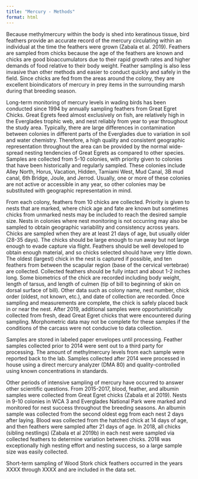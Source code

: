 ```yaml
---
title: "Mercury - Methods"
format: html
---
```


Because methylmercury within the body is shed into keratinous tissue, bird feathers provide an accurate record of the mercury circulating within an individual at the time the feathers were grown (Zabala et al. 2019). Feathers are sampled from chicks because the age of the feathers are known and chicks are good bioaccumulators due to their rapid growth rates and higher demands of food relative to their body weight. Feather sampling is also less invasive than other methods and easier to conduct quickly and safely in the field. Since chicks are fed from the areas around the colony, they are excellent bioindicators of mercury in prey items in the surrounding marsh during that breeding season.

Long-term monitoring of mercury levels in wading birds has been conducted since 1994 by annually sampling feathers from Great Egret Chicks. Great Egrets feed almost exclusively on fish, are relatively high in the Everglades trophic web, and nest reliably from year to year throughout the study area. Typically, there are large differences in contamination between colonies in different parts of the Everglades due to variation in soil and water chemistry. Therefore, a high quality and consistent geographic representation throughout the area can be provided by the normal wide-spread nesting tendencies of Great Egrets as compared to other species. Samples are collected from 5-10 colonies, with priority given to colonies that have been historically and regularly sampled. These colonies include Alley North, Horus, Vacation, Hidden, Tamiami West, Mud Canal, 3B mud canal, 6th Bridge, Joule, and Jerrod. Usually, one or more of these colonies are not active or accessible in any year, so other colonies may be substituted with geographic representation in mind.

From each colony, feathers from 10 chicks are collected. Priority is given to nests that are marked, where chick age and fate are known but sometimes chicks from unmarked nests may be included to reach the desired sample size. Nests in colonies where nest monitoring is not occurring may also be sampled to obtain geographic variability and consistency across years. Chicks are sampled when they are at least 21 days of age, but usually older (28-35 days). The chicks should be large enough to run away but not large enough to evade capture via flight. Feathers should be well developed to obtain enough material, and so chicks selected should have very little down. The oldest (largest) chick in the nest is captured if possible, and ten feathers from between the scapular region (base of the cervical vertebrae) are collected. Collected feathers should be fully intact and about 1-2 inches long. Some biometrics of the chick are recorded including body weight, length of tarsus, and length of culmen (tip of bill to beginning of skin on dorsal surface of bill). Other data such as colony name, nest number, chick order (oldest, not known, etc.), and date of collection are recorded. Once sampling and measurements are complete, the chick is safely placed back in or near the nest. After 2019, additional samples were opportunistically collected from fresh, dead Great Egret chicks that were encountered during sampling. Morphometric data may not be complete for these samples if the conditions of the carcass were not conducive to data collection.

Samples are stored in labeled paper envelopes until processing. Feather samples collected prior to 2014 were sent out to a third party for processing. The amount of methylmercury levels from each sample were reported back to the lab. Samples collected after 2014 were processed in house using a direct mercury analyzer (DMA 80) and quality-controlled using known concentrations in standards.

Other periods of intensive sampling of mercury have occurred to answer other scientific questions. From 2015-2017, blood, feather, and albumin samples were collected from Great Egret chicks (Zabala et al 2019). Nests in 9-10 colonies in WCA 3 and Everglades National Park were marked and monitored for nest success throughout the breeding seasons. An albumin sample was collected from the second oldest egg from each nest 2 days after laying. Blood was collected from the hatched chick at 14 days of age, and then feathers were sampled after 21 days of age. In 2018, all chicks (sibling nestlings) (Zabala et al 2019b) in each nest were sampled via collected feathers to determine variation between chicks. 2018 was exceptionally high nesting effort and nesting success, so a large sample size was easily collected.

Short-term sampling of Wood Stork chick feathers occurred in the years XXXX through XXXX and are included in the data set.
